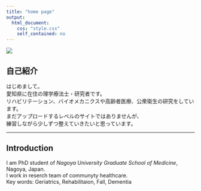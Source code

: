 ```yaml
---
title: "home page"
output:
  html_document:
    css: "style.css"
    self_contained: no
---
```


![](./graphic/cover.jpg)

## 自己紹介

はじめまして。\
愛知県に在住の理学療法士・研究者です。\
リハビリテーション、バイオメカニクスや高齢者医療、公衆衛生の研究をしています。\
まだアップロードするレベルのサイトではありませんが、\
練習しながら少しずつ整えていきたいと思っています。

------------------------------------------------------------------------

## Introduction

I am PhD student of <I>Nagoya University Graduate School of Medicine</I>, Nagoya, Japan.\
I work in reserch team of communyty healthcare.\
Key words: Geriatrics, Rehabilitaion, Fall, Dementia
